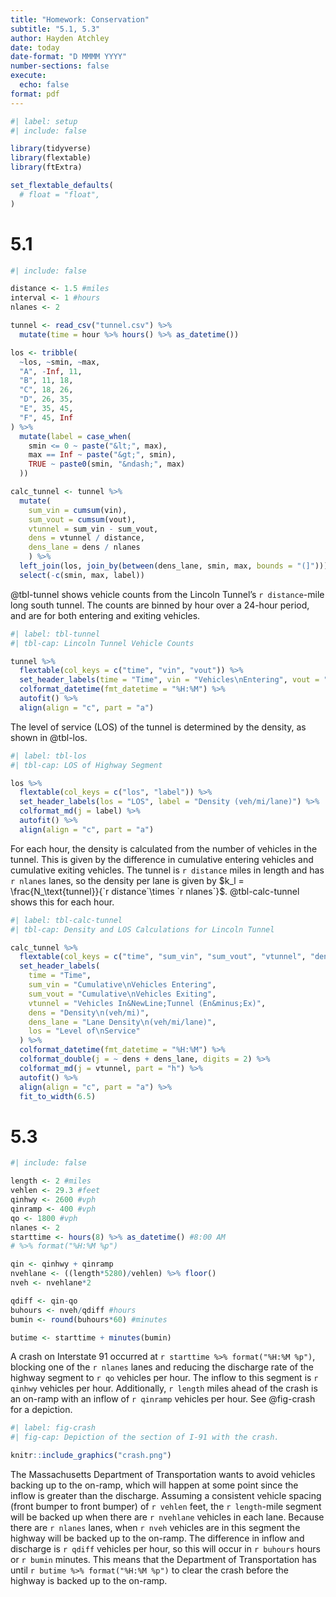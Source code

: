 ```yaml
---
title: "Homework: Conservation"
subtitle: "5.1, 5.3"
author: Hayden Atchley
date: today
date-format: "D MMMM YYYY"
number-sections: false
execute: 
  echo: false
format: pdf
---
```


```r
#| label: setup
#| include: false

library(tidyverse)
library(flextable)
library(ftExtra)

set_flextable_defaults(
  # float = "float",
)
```

# 5.1

```r
#| include: false

distance <- 1.5 #miles
interval <- 1 #hours
nlanes <- 2

tunnel <- read_csv("tunnel.csv") %>% 
  mutate(time = hour %>% hours() %>% as_datetime())

los <- tribble(
  ~los, ~smin, ~max,
  "A", -Inf, 11,
  "B", 11, 18,
  "C", 18, 26,
  "D", 26, 35,
  "E", 35, 45,
  "F", 45, Inf
) %>% 
  mutate(label = case_when(
    smin <= 0 ~ paste("&lt;", max),
    max == Inf ~ paste("&gt;", smin),
    TRUE ~ paste0(smin, "&ndash;", max)
  ))

calc_tunnel <- tunnel %>% 
  mutate(
    sum_vin = cumsum(vin),
    sum_vout = cumsum(vout),
    vtunnel = sum_vin - sum_vout,
    dens = vtunnel / distance,
    dens_lane = dens / nlanes
    ) %>% 
  left_join(los, join_by(between(dens_lane, smin, max, bounds = "(]"))) %>% 
  select(-c(smin, max, label))
```

@tbl-tunnel shows vehicle counts from the Lincoln Tunnel's `r distance`-mile long south tunnel.
The counts are binned by hour over a 24-hour period, and are for both entering and exiting vehicles.

```r
#| label: tbl-tunnel
#| tbl-cap: Lincoln Tunnel Vehicle Counts

tunnel %>% 
  flextable(col_keys = c("time", "vin", "vout")) %>% 
  set_header_labels(time = "Time", vin = "Vehicles\nEntering", vout = "Vehicles\nExiting") %>% 
  colformat_datetime(fmt_datetime = "%H:%M") %>% 
  autofit() %>% 
  align(align = "c", part = "a") 
```

The level of service (LOS) of the tunnel is determined by the density, as shown in @tbl-los.

```r
#| label: tbl-los
#| tbl-cap: LOS of Highway Segment

los %>% 
  flextable(col_keys = c("los", "label")) %>% 
  set_header_labels(los = "LOS", label = "Density (veh/mi/lane)") %>% 
  colformat_md(j = label) %>%
  autofit() %>% 
  align(align = "c", part = "a")
```

For each hour, the density is calculated from the number of vehicles in the tunnel.
This is given by the difference in cumulative entering vehicles and cumulative exiting vehicles.
The tunnel is `r distance` miles in length and has `r nlanes` lanes, so the density per lane is given by $k_l = \frac{N_\text{tunnel}}{`r distance`\times `r nlanes`}$.
@tbl-calc-tunnel shows this for each hour.

```r
#| label: tbl-calc-tunnel
#| tbl-cap: Density and LOS Calculations for Lincoln Tunnel

calc_tunnel %>% 
  flextable(col_keys = c("time", "sum_vin", "sum_vout", "vtunnel", "dens", "dens_lane", "los")) %>% 
  set_header_labels(
    time = "Time", 
    sum_vin = "Cumulative\nVehicles Entering",
    sum_vout = "Cumulative\nVehicles Exiting",
    vtunnel = "Vehicles In&NewLine;Tunnel (En&minus;Ex)",
    dens = "Density\n(veh/mi)",
    dens_lane = "Lane Density\n(veh/mi/lane)",
    los = "Level of\nService"
  ) %>% 
  colformat_datetime(fmt_datetime = "%H:%M") %>% 
  colformat_double(j = ~ dens + dens_lane, digits = 2) %>% 
  colformat_md(j = vtunnel, part = "h") %>%
  autofit() %>% 
  align(align = "c", part = "a") %>% 
  fit_to_width(6.5) 
```

# 5.3

```r
#| include: false

length <- 2 #miles
vehlen <- 29.3 #feet
qinhwy <- 2600 #vph
qinramp <- 400 #vph
qo <- 1800 #vph
nlanes <- 2
starttime <- hours(8) %>% as_datetime() #8:00 AM
# %>% format("%H:%M %p")

qin <- qinhwy + qinramp
nvehlane <- ((length*5280)/vehlen) %>% floor()
nveh <- nvehlane*2

qdiff <- qin-qo
buhours <- nveh/qdiff #hours
bumin <- round(buhours*60) #minutes

butime <- starttime + minutes(bumin)
```


A crash on Interstate 91 occurred at `r starttime %>% format("%H:%M %p")`, blocking one of the `r nlanes` lanes and reducing the discharge rate of the highway segment to `r qo` vehicles per hour.
The inflow to this segment is `r qinhwy` vehicles per hour.
Additionally, `r length` miles ahead of the crash is an on-ramp with an inflow of `r qinramp` vehicles per hour.
See @fig-crash for a depiction.

```r
#| label: fig-crash
#| fig-cap: Depiction of the section of I-91 with the crash.

knitr::include_graphics("crash.png")
```

The Massachusetts Department of Transportation wants to avoid vehicles backing up to the on-ramp, which will happen at some point since the inflow is greater than the discharge.
Assuming a consistent vehicle spacing (front bumper to front bumper) of `r vehlen` feet, the `r length`-mile segment will be backed up when there are `r nvehlane` vehicles in each lane.
Because there are `r nlanes` lanes, when `r nveh` vehicles are in this segment the highway will be backed up to the on-ramp.
The difference in inflow and discharge is `r qdiff` vehicles per hour, so this will occur in `r buhours` hours or `r bumin` minutes.
This means that the Department of Transportation has until `r butime %>% format("%H:%M %p")` to clear the crash before the highway is backed up to the on-ramp.